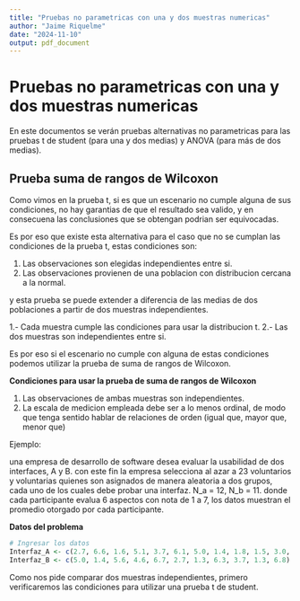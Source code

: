 ```yaml
---
title: "Pruebas no parametricas con una y dos muestras numericas"
author: "Jaime Riquelme"
date: "2024-11-10"
output: pdf_document
---
```


# Pruebas no parametricas con una y dos muestras numericas

En este documentos se verán pruebas alternativas no parametricas para las pruebas t de student (para una y dos medias) y ANOVA (para más de dos medias).

## Prueba suma de rangos de Wilcoxon

Como vimos en la prueba t, si es que un escenario no cumple alguna de sus condiciones, no hay garantias de que el resultado sea valido, y en consecuena las conclusiones que se obtengan podrian ser equivocadas.

Es por eso que existe esta alternativa para el caso que no se cumplan las condiciones de la prueba t, estas condiciones son:

1. Las observaciones son elegidas independientes entre si.
2. Las observaciones provienen de una poblacion con distribucion cercana a la normal.

y esta prueba se puede extender a diferencia de las medias de dos poblaciones a partir de dos muestras independientes.

1.- Cada muestra cumple las condiciones para usar la distribucion t.
2.- Las dos muestras son independientes entre si.

Es por eso si el escenario no cumple con alguna de estas condiciones podemos utilizar la prueba de suma de rangos de Wilcoxon.

**Condiciones para usar la prueba de suma de rangos de Wilcoxon**

1. Las observaciones de ambas muestras son independientes.
2. La escala de medicion empleada debe ser a lo menos ordinal, de modo que tenga sentido hablar de relaciones de orden (igual que, mayor que, menor que)

Ejemplo:

una empresa de desarrollo de software desea evaluar la usabilidad de dos interfaces, A y B. con este fin la empresa selecciona al azar a 23 voluntarios y voluntarias quienes son asignados de manera aleatoria a dos grupos, cada uno de los cuales debe probar una interfaz.
N_a = 12, N_b = 11. donde cada participante evalua 6 aspectos con nota de 1 a 7, los datos muestran el promedio otorgado por cada participante.

**Datos del problema**

```r
# Ingresar los datos
Interfaz_A <- c(2.7, 6.6, 1.6, 5.1, 3.7, 6.1, 5.0, 1.4, 1.8, 1.5, 3.0, 5.3)
Interfaz_B <- c(5.0, 1.4, 5.6, 4.6, 6.7, 2.7, 1.3, 6.3, 3.7, 1.3, 6.8)

```

Como nos pide comparar dos muestras independientes, primero verificaremos las condiciones para utilizar una prueba t de student.

